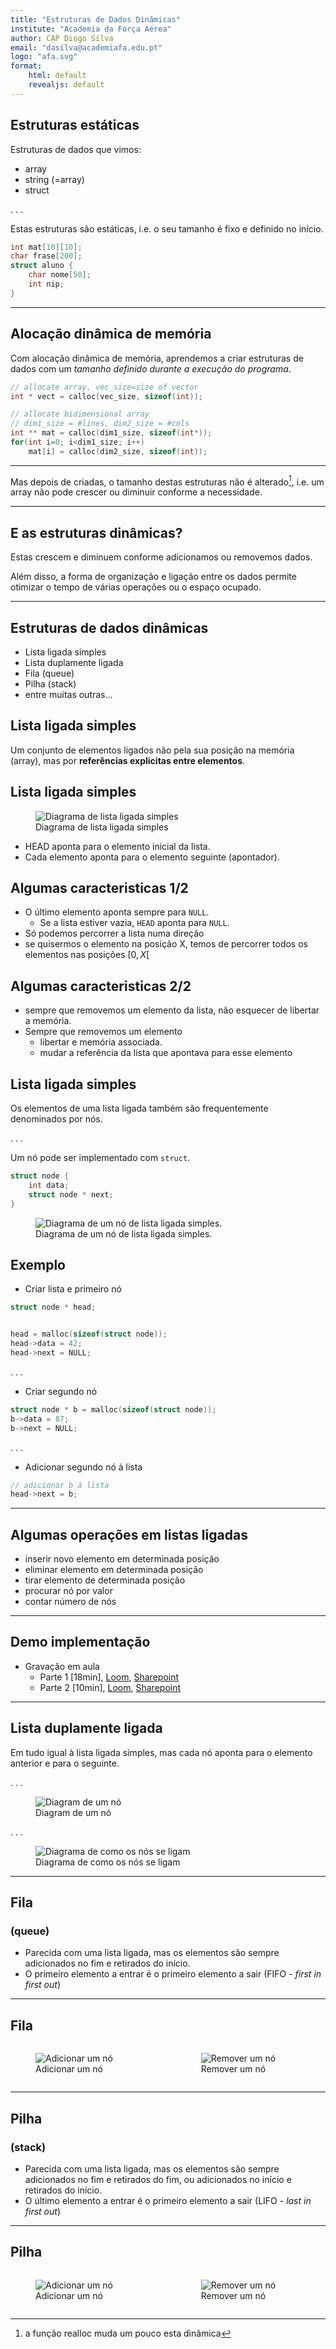 ```yaml
---
title: "Estruturas de Dados Dinâmicas"
institute: "Academia da Força Aérea"
author: CAP Diogo Silva
email: "dasilva@academiafa.edu.pt"
logo: "afa.svg"
format:
    html: default
    revealjs: default
---
```




## Estruturas estáticas

Estruturas de dados que vimos:

- array
- string (=array)
- struct

. . .

Estas estruturas são estáticas, i.e. o seu tamanho é fixo e definido no início.

```c
int mat[10][10];
char frase[200];
struct aluno {
    char nome[50];
    int nip;
}
```

---

## Alocação dinâmica de memória

Com alocação dinâmica de memória, aprendemos a criar estruturas de dados
com um _tamanho definido durante a execução do programa_.

```c
// allocate array, vec_size=size of vector
int * vect = calloc(vec_size, sizeof(int));

// allocate bidimensional array
// dim1_size = #lines, dim2_size = #cols
int ** mat = calloc(dim1_size, sizeof(int*));
for(int i=0; i<dim1_size; i++)
    mat[i] = calloc(dim2_size, sizeof(int));
```

---


Mas depois de criadas, o tamanho destas estruturas não é alterado[^1],
i.e. um array não pode crescer ou diminuir conforme a necessidade.


[^1]: a função realloc muda um pouco esta dinâmica



---

## E as estruturas dinâmicas?
Estas crescem e diminuem conforme adicionamos ou removemos dados.

Além disso, a forma de organização e ligação entre os dados permite
otimizar o tempo de várias operações ou o espaço ocupado. 

---

## Estruturas de dados dinâmicas

- Lista ligada simples
- Lista duplamente ligada
- Fila (queue)
- Pilha (stack)
- entre muitas outras...


## Lista ligada simples

Um conjunto de elementos ligados não pela sua posição na memória (array),
mas por **referências explicitas entre elementos**.



## Lista ligada simples

![Diagrama de lista ligada simples](img/cap15/linked-list.svg){fig-align="center"}

- HEAD aponta para o elemento inicial da lista.
- Cada elemento aponta para o elemento seguinte (apontador).


## Algumas caracteristicas 1/2
::: {.incremental}

- O último elemento aponta sempre para `NULL`.
    - Se a lista estiver vazia, `HEAD` aponta para `NULL`.
- Só podemos percorrer a lista numa direção
- se quisermos o elemento na posição X, temos de percorrer
    todos os elementos nas posições $[0,X[$
:::

## Algumas caracteristicas 2/2
::: {.incremental}


- sempre que removemos um elemento da lista, não esquecer de libertar a memória.
- Sempre que removemos um elemento
    -   libertar e memória associada.
    -   mudar a referência da lista que apontava para esse elemento
:::

## Lista ligada simples

Os elementos de uma lista ligada também são frequentemente denominados por nós.

. . .

Um nó pode ser implementado com `struct`.

```c
struct node {
    int data;
    struct node * next;
}
```

![Diagrama de um nó de lista ligada simples.](img/cap15/linked-list-node.svg){fig-align="center"}



## Exemplo

- Criar lista e primeiro nó

```c
struct node * head;


head = malloc(sizeof(struct node));
head->data = 42;
head->next = NULL;
```

. . .

- Criar segundo nó

```c
struct node * b = malloc(sizeof(struct node));
b->data = 87;
b->next = NULL;
```

. . .

- Adicionar segundo nó à lista

```c
// adicionar b à lista
head->next = b;
```

---

## Algumas operações em listas ligadas

- inserir novo elemento em determinada posição
- eliminar elemento em determinada posição
- tirar elemento de determinada posição
- procurar nó por valor
- contar número de nós



---

## Demo implementação

- Gravação em aula
    - Parte 1 [18min], [Loom](https://www.loom.com/share/3799c929dc2c4c088379b7348c578f23), [Sharepoint](https://academiafaedupt.sharepoint.com/:v:/s/PROG2223Spring/EQchSjaLg6tBj-ExwuXsI8QBeuZJLwfb6KGVcpGbD6olsg?e=ZBCv1K)
    - Parte 2 [10min], [Loom](https://www.loom.com/share/0a066eabbef54218b82de895c08b785f), [Sharepoint](https://academiafaedupt.sharepoint.com/:v:/s/PROG2223Spring/EQvJbvk6HYlEodPTQMOdWS4BfqlZSs_CTtLuTa7fMglcUg?e=bZ58Vg)

---

## Lista duplamente ligada

Em tudo igual à lista ligada simples,
mas cada nó aponta para o elemento anterior e para o seguinte.

. . .

![Diagram de um nó](img/cap15/doubly-linked-list-node.svg){fig-align="center"}

. . .

![Diagrama de como os nós se ligam](img/cap15/doubly-linked-list.svg){fig-align="center"}

---

## Fila
### (queue)

- Parecida com uma lista ligada, mas os elementos são sempre adicionados no fim e retirados do início.
- O primeiro elemento a entrar é o primeiro elemento a sair (FIFO - _first in first out_)

---

## Fila

::: columns

::: column
![Adicionar um nó](img/cap15/stack-push.svg){fig-align="center"}
:::

::: column
![Remover um nó](img/cap15/stack-pop.svg){fig-align="center"}

:::

:::

---


## Pilha
### (stack)

- Parecida com uma lista ligada, mas os elementos são sempre adicionados no fim e retirados do fim, ou adicionados no início e retirados do início.
- O último elemento a entrar é o primeiro elemento a sair (LIFO - _last in first out_)

---

## Pilha

::: columns

::: column
![Adicionar um nó](img/cap15/queue-enqueue.svg){fig-align="center"}
:::

::: column
![Remover um nó](img/cap15/queue-dequeue.svg){fig-align="center"}

:::

:::
